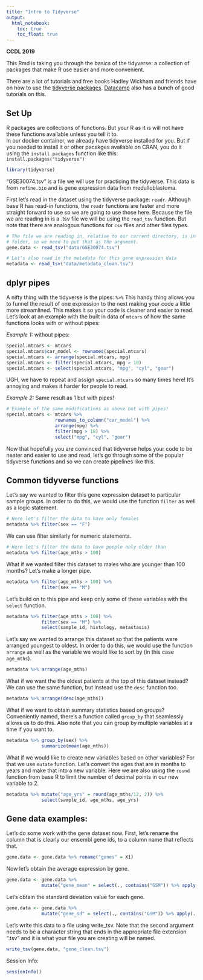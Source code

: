 ```yaml
---
title: "Intro to Tidyverse"
output:   
  html_notebook: 
    toc: true
    toc_float: true
---
```


**CCDL 2019**

This Rmd is taking you through the basics of the tidyverse: a collection of packages
that make R use easier and more convenient.  

There are a lot of tutorials and free books Hadley Wickham and friends have on 
how to use the [tidyverse packages](https://r4ds.had.co.nz/index.html). 
[Datacamp](https://www.datacamp.com/) also has a bunch of good tutorials on this. 

## Set Up
R packages are collections of functions. But your R as it is will not have these
functions available unless you tell it to.  
In our docker container, we already have tidyverse installed for you. 
But if you needed to install it or other pacakges available on CRAN, you 
do it using the `install.packages` function like this: `install.packages("tidyverse")`
```r
library(tidyverse)
```

"GSE30074.tsv" is a file we will use for practicing the tidyverse.
This data is from `refine.bio` and is gene expression data from medulloblastoma.
  
First let's read in the dataset using the tidyverse package: `readr`.
Although base R has read-in functions, the `readr` functions are faster and more
straight forward to use so we are going to use those here. 
Because the file we are reading in is a .tsv file we will be using the 
`read_tsv` function. 
But note that there are analogous functions for `csv` files and other files types.
```r
# The file we are reading in, relative to our current directory, is in the "data"
# folder, so we need to put that as the argument. 
gene.data <- read_tsv("data/GSE30074.tsv")

# Let's also read in the metadata for this gene expression data
metadata <- read_tsv("data/metadata_clean.tsv")
```

## dplyr pipes
A nifty thing with the tidyverse is the pipes: `%>%`
This handy thing allows you to funnel the result of one expression to the next
making your code a little more streamlined.
This makes it so your code is cleaner and easier to read. 
Let's look at an example with the built in data of `mtcars` of how the same 
functions looks with or without pipes:

*Example 1:* without pipes: 
```r
special.mtcars <- mtcars
special.mtcars$car_model <- rownames(special.mtcars)
special.mtcars <- arrange(special.mtcars, mpg)
special.mtcars <- filter(special.mtcars, mpg > 18)
special.mtcars <- select(special.mtcars, "mpg", "cyl", "gear")
```
UGH, we have to repeat and assign `special.mtcars` so many times here! 
It's annoying and makes it harder for people to read. 

*Example 2:* Same result as 1 but with pipes!
```r
# Example of the same modifications as above but with pipes!
special.mtcars <- mtcars %>% 
                  rownames_to_column("car_model") %>% 
                  arrange(mpg) %>%
                  filter(mpg > 18) %>% 
                  select("mpg", "cyl", "gear")
```

Now that hopefully you are convinced that tidyverse helps your code to be neater and
easier to use and read, let's go through some of the popular tidyverse functions
and so we can create pipelines like this. 

## Common tidyverse functions

Let's say we wanted to filter this gene expression dataset to particular sample
groups.
In order to do this, we would use the function `filter` as well as a logic statement.
```r
# Here let's filter the data to have only females
metadata %>% filter(sex == "F")
```

We can use filter similarly for numeric statements.  
```r
# Here let's filter the data to have people only older than 
metadata %>% filter(age_mths > 100)
```

What if we wanted filter this dataset to males who are younger than 100 months? 
Let's make a longer pipe.
```r
metadata %>% filter(age_mths > 100) %>%
             filter(sex == "M")
```

Let's build on to this pipe and keep only some of these variables with the 
`select` function. 
```r
metadata %>% filter(age_mths > 100) %>%
             filter(sex == "M") %>% 
             select(sample_id, histology, metastasis)
```

Let's say we wanted to arrange this dataset so that the patients were arranged
youngest to oldest.
In order to do this, we would use the function `arrange` as well as the variable
we would like to sort by (in this case `age_mths`).
```r
metadata %>% arrange(age_mths) 
```

What if we want the the oldest patients at the top of this dataset instead? 
We can use the same function, but instead use the `desc` function too. 
```r
metadata %>% arrange(desc(age_mths))
```

What if we want to obtain summary statistics based on groups? 
Conveniently named, there's a function called `group_by` that seamlessly allows
us to do this. 
Also note that you can group by multiple variables at a time if you want to.
```r
metadata %>% group_by(sex) %>% 
             summarize(mean(age_mths))
```
What if we would like to create new variables based on other variables? 
For that we use `mutate` function. 
Let's convert the ages that are in months to years and make that into a new variable.
Here we are also using the `round` function from base R to limit the number of 
decimal points in our new variable to 2.
```r
metadata %>% mutate("age_yrs" = round(age_mths/12, 2)) %>%
             select(sample_id, age_mths, age_yrs)
```

## Gene data examples: 

Let's do some work with the gene dataset now. 
First, let's rename the column that is clearly our ensembl gene ids, to a column 
name that reflects that. 
```r
gene.data <- gene.data %>% rename("genes" = X1)
```

Now let's obtain the average expression by gene. 
```r
gene.data <- gene.data %>% 
             mutate("gene_mean" = select(., contains("GSM")) %>% apply(., 1, mean))
```

Let's obtain the standard deviation value for each gene.
```r
gene.data <- gene.data %>% 
             mutate("gene_sd" = select(., contains("GSM")) %>% apply(., 1, sd))
```

Let's write this data to a file using write_tsv. Note that the second argument 
needs to be a character string that ends in the appropriate file extension ".tsv"
and it is what your file you are creating will be named. 
```r
write_tsv(gene.data, "gene_clean.tsv")
```

Session Info: 
```r
sessionInfo()
```
